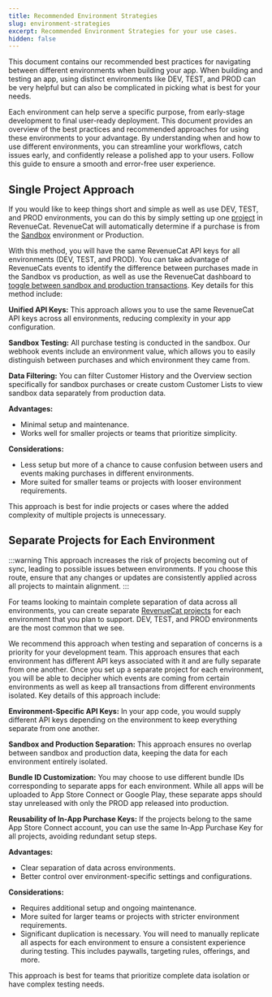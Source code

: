 ```yaml
---
title: Recommended Environment Strategies
slug: environment-strategies
excerpt: Recommended Environment Strategies for your use cases.
hidden: false
---
```

This document contains our recommended best practices for navigating between different environments when building your app. When building and testing an app, using distinct environments like DEV, TEST, and PROD can be very helpful but can also be complicated in picking what is best for your needs. 

Each environment can help serve a specific purpose, from early-stage development to final user-ready deployment. This document provides an overview of the best practices and recommended approaches for using these environments to your advantage. By understanding when and how to use different environments, you can streamline your workflows, catch issues early, and confidently release a polished app to your users. Follow this guide to ensure a smooth and error-free user experience.
## Single Project Approach ##
If you would like to keep things short and simple as well as use DEV, TEST, and PROD environments, you can do this by simply setting up one [project](https://www.revenuecat.com/docs/welcome/projects#configuring-projects) in RevenueCat. RevenueCat will automatically determine if a purchase is from the [Sandbox](https://www.revenuecat.com/docs/test-and-launch/sandbox) environment or Production. 

With this method, you will have the same RevenueCat API keys for all environments (DEV, TEST, and PROD). You can take advantage of RevenueCats events to identify the difference between purchases made in the Sandbox vs production, as well as use the RevenueCat dashboard to [toggle between sandbox and production transactions](https://www.revenuecat.com/docs/test-and-launch/sandbox#viewing-sandbox-data). Key details for this method include:

**Unified API Keys:** This approach allows you to use the same RevenueCat API keys across all environments, reducing complexity in your app configuration.

**Sandbox Testing:** All purchase testing is conducted in the sandbox. Our webhook events include an environment value, which allows you to easily distinguish between purchases and which environment they came from.

**Data Filtering:** You can filter Customer History and the Overview section specifically for sandbox purchases or create custom Customer Lists to view sandbox data separately from production data.

**Advantages:**
- Minimal setup and maintenance.
- Works well for smaller projects or teams that prioritize simplicity.

**Considerations:**
- Less setup but more of a chance to cause confusion between users and events making purchases in different environments.
- More suited for smaller teams or projects with looser environment requirements.

This approach is best for indie projects or cases where the added complexity of multiple projects is unnecessary.

## Separate Projects for Each Environment ##

:::warning 
This approach increases the risk of projects becoming out of sync, leading to possible issues between environments. If you choose this route, ensure that any changes or updates are consistently applied across all projects to maintain alignment.
:::

For teams looking to maintain complete separation of data across all environments, you can create separate [RevenueCat projects](https://www.revenuecat.com/docs/welcome/projects#configuring-projects) for each environment that you plan to support. DEV, TEST, and PROD environments are the most common that we see. 

We recommend this approach when testing and separation of concerns is a priority for your development team. This approach ensures that each environment has different API keys associated with it and are fully separate from one another. Once you set up a separate project for each environment, you will be able to decipher which events are coming from certain environments as well as keep all transactions from different environments isolated. Key details of this approach include:

**Environment-Specific API Keys:** In your app code, you would supply different API keys depending on the environment to keep everything separate from one another.

**Sandbox and Production Separation:** This approach ensures no overlap between sandbox and production data, keeping the data for each environment entirely isolated.

**Bundle ID Customization:** You may choose to use different bundle IDs corresponding to separate apps for each environment. While all apps will be uploaded to App Store Connect or Google Play, these separate apps should stay unreleased with only the PROD app released into production.

**Reusability of In-App Purchase Keys:** If the projects belong to the same App Store Connect account, you can use the same In-App Purchase Key for all projects, avoiding redundant setup steps.

**Advantages:**
- Clear separation of data across environments.
- Better control over environment-specific settings and configurations.

**Considerations:**
- Requires additional setup and ongoing maintenance.
- More suited for larger teams or projects with stricter environment requirements.
- Significant duplication is necessary. You will need to manually replicate all aspects for each environment to ensure a consistent experience during testing. This includes paywalls, targeting rules, offerings, and more.

This approach is best for teams that prioritize complete data isolation or have complex testing needs.
